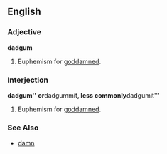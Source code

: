 ==English==

===Adjective===
'''dadgum'''

# Euphemism for [[goddamned]].

===Interjection===
'''dadgum'' or '''dadgummit''', less commonly '''dadgumit'''

# Euphemism for [[goddamned]].

===See Also===
*[[damn dang darn durn|damn]]